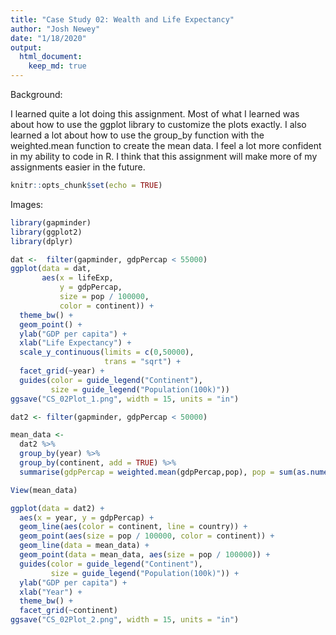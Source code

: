 ```yaml
---
title: "Case Study 02: Wealth and Life Expectancy"
author: "Josh Newey"
date: "1/18/2020"
output: 
  html_document:
    keep_md: true
---
```



Background:

I learned quite a lot doing this assignment. Most of what I learned was about how to use the ggplot library to customize the plots exactly. I also learned a lot about how to use the group_by function with the weighted.mean function to create the mean data. I feel a lot more confident in my ability to code in R. I think that this assignment will make more of my assignments easier in the future.

```r
knitr::opts_chunk$set(echo = TRUE)
```

Images:

```r
library(gapminder)
library(ggplot2)
library(dplyr)
```



```r
dat <-  filter(gapminder, gdpPercap < 55000)
ggplot(data = dat,
       aes(x = lifeExp, 
           y = gdpPercap,
           size = pop / 100000,
           color = continent)) +
  theme_bw() +
  geom_point() +
  ylab("GDP per capita") +
  xlab("Life Expectancy") +
  scale_y_continuous(limits = c(0,50000),
                     trans = "sqrt") +
  facet_grid(~year) +
  guides(color = guide_legend("Continent"), 
         size = guide_legend("Population(100k)"))
ggsave("CS_02Plot_1.png", width = 15, units = "in")
```


```r
dat2 <- filter(gapminder, gdpPercap < 50000)

mean_data <- 
  dat2 %>% 
  group_by(year) %>%
  group_by(continent, add = TRUE) %>%  
  summarise(gdpPercap = weighted.mean(gdpPercap,pop), pop = sum(as.numeric(pop)))

View(mean_data)

ggplot(data = dat2) +
  aes(x = year, y = gdpPercap) +
  geom_line(aes(color = continent, line = country)) +
  geom_point(aes(size = pop / 100000, color = continent)) +
  geom_line(data = mean_data) +
  geom_point(data = mean_data, aes(size = pop / 100000)) +
  guides(color = guide_legend("Continent"),
         size = guide_legend("Population(100k)")) +
  ylab("GDP per capita") +
  xlab("Year") +
  theme_bw() +
  facet_grid(~continent)
ggsave("CS_02Plot_2.png", width = 15, units = "in")
```

